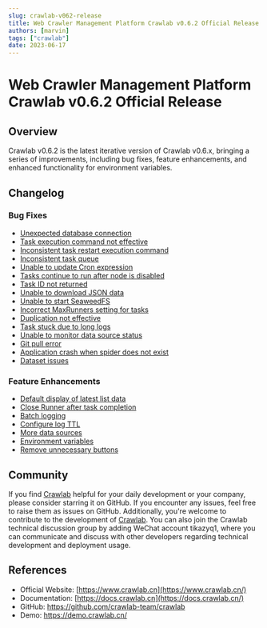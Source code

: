 ```yaml
---
slug: crawlab-v062-release
title: Web Crawler Management Platform Crawlab v0.6.2 Official Release
authors: [marvin]
tags: ["crawlab"]
date: 2023-06-17
---
```



# Web Crawler Management Platform Crawlab v0.6.2 Official Release

## Overview

Crawlab v0.6.2 is the latest iterative version of Crawlab v0.6.x, bringing a series of improvements, including bug fixes, feature enhancements, and enhanced functionality for environment variables.

## Changelog

### Bug Fixes

- [Unexpected database connection](https://github.com/crawlab-team/crawlab-core/commit/db72bfcb7dca8daa3723cfa045bf49ecdb12e68f)
- [Task execution command not effective](https://github.com/crawlab-team/crawlab-core/commit/8b7ee0560c7b938bac332b19e5df594d04da16c8)
- [Inconsistent task restart execution command](https://github.com/crawlab-team/crawlab-core/commit/193fcc36d89b105e329330cd9cfab445c3fb33f3)
- [Inconsistent task queue](https://github.com/crawlab-team/crawlab-core/commit/0a348c82c8d13d6702ca8ace3b2fa10f65f39fae)
- [Unable to update Cron expression](https://github.com/crawlab-team/crawlab-core/commit/3fd8f8abda3e8d86f9cd24a9208761397ee6afb2)
- [Tasks continue to run after node is disabled](https://github.com/crawlab-team/crawlab-core/commit/d687e0e13b46c9e65f509113d83c579ee6f3c97a)
- [Task ID not returned](https://github.com/crawlab-team/crawlab-core/commit/ed5e9f0d01819c8b04a50bb6330ced1247594152)
- [Unable to download JSON data](https://github.com/crawlab-team/crawlab-core/commit/d72d932578b349e2858cb4d3309196fc27dc67af)
- [Unable to start SeaweedFS](https://github.com/crawlab-team/crawlab-core/commit/3f9dc67dbf924932a5b02966b90ca71be86a931a)
- [Incorrect MaxRunners setting for tasks](https://github.com/crawlab-team/crawlab-core/commit/d45536ec1a7c1698dbbfa8a5f99c0dd440b68dcd)
- [Duplication not effective](https://github.com/crawlab-team/crawlab-core/commit/e5b1fb5bfa09336c19875c8bd09d28e2e700a698)
- [Task stuck due to long logs](https://github.com/crawlab-team/crawlab-core/commit/68a112d4f5d6f3d95e84c5ad1435818c01267bfb)
- [Unable to monitor data source status](https://github.com/crawlab-team/crawlab-core/commit/9c40ef47ddb3abc429ea32956522801cd46a0980)
- [Git pull error](https://github.com/crawlab-team/crawlab-core/commit/ed9c36918bbda10dfb9eb9a55235d1c04141a7b9)
- [Application crash when spider does not exist](https://github.com/crawlab-team/crawlab-core/commit/cf59917a496a836153cc618d8ea20b8d55659089)
- [Dataset issues](https://github.com/crawlab-team/crawlab-ui/commit/a4065bf58d3faadd94e17764bbee8a4df012748f)

### Feature Enhancements

- [Default display of latest list data](https://github.com/crawlab-team/crawlab-core/commit/51c21cace45837b16ccc157ec969a29b80e9015e)
- [Close Runner after task completion](https://github.com/crawlab-team/crawlab-core/commit/c6356d35266072eddb544b4ca6bacc0726c358c7)
- [Batch logging](https://github.com/crawlab-team/crawlab-core/commit/84bf0f08af416061f7b37cd61c686d4e867fc963)
- [Configure log TTL](https://github.com/crawlab-team/crawlab-core/commit/13c372f3d0af4e00ec9addf6cb4fa30f26e4d418)
- [More data sources](https://github.com/crawlab-team/crawlab-core/commit/c916e80449d2d9f59e2379a2489ee8b322730efb)
- [Environment variables](https://github.com/crawlab-team/crawlab-core/commit/d1650221a32232068475cd5bb235943c3a6337b6)
- [Remove unnecessary buttons](https://github.com/crawlab-team/crawlab-ui/commit/43aab3b3d3d52dd8c81fba24e9070fda70f7f5dc)

## Community

If you find [Crawlab](https://github.com/crawlab-team/crawlab) helpful for your daily development or your company, please consider starring it on GitHub. If you encounter any issues, feel free to raise them as issues on GitHub. Additionally, you're welcome to contribute to the development of [Crawlab](https://github.com/crawlab-team/crawlab). You can also join the Crawlab technical discussion group by adding WeChat account tikazyq1, where you can communicate and discuss with other developers regarding technical development and deployment usage.

## References

- Official Website: [https://www.crawlab.cn](https://www.crawlab.cn/)
- Documentation: [https://docs.crawlab.cn](https://docs.crawlab.cn/)
- GitHub: https://github.com/crawlab-team/crawlab
- Demo: https://demo.crawlab.cn/
